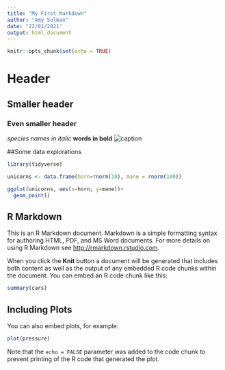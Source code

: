 ```yaml
---
title: "My First Markdown"
author: "Amy Solman"
date: "22/01/2021"
output: html_document
---
```


```r
knitr::opts_chunk$set(echo = TRUE)
```

# Header
## Smaller header
### Even smaller header

*species names in italic*
**words in bold**
![caption](images/mypic.png)

##Some data explorations

```r
library(tidyverse)

unicorns <- data.frame(horn=rnorm(10), mane = rnorm(100))

ggplot(unicorns, aes(x=horn, y=mane))+
  geom_point()
```

## R Markdown

This is an R Markdown document. Markdown is a simple formatting syntax for authoring HTML, PDF, and MS Word documents. For more details on using R Markdown see <http://rmarkdown.rstudio.com>.

When you click the **Knit** button a document will be generated that includes both content as well as the output of any embedded R code chunks within the document. You can embed an R code chunk like this:

```r
summary(cars)
```

## Including Plots

You can also embed plots, for example:

```r
plot(pressure)
```

Note that the `echo = FALSE` parameter was added to the code chunk to prevent printing of the R code that generated the plot.
